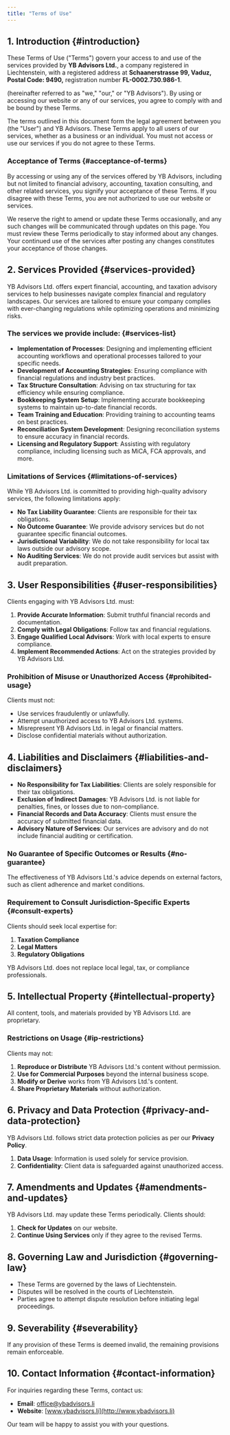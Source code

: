 ```yaml
---
title: "Terms of Use"
---
```


## **1. Introduction** {#introduction}

These Terms of Use ("Terms") govern your access to and use of the services provided by **YB Advisors Ltd.**, a company registered in Liechtenstein, with a registered address at **Schaanerstrasse 99, Vaduz, Postal Code: 9490,** registration number **FL-0002.730.986-1**.

(hereinafter referred to as "we," "our," or "YB Advisors"). By using or accessing our website or any of our services, you agree to comply with and be bound by these Terms.

The terms outlined in this document form the legal agreement between you (the "User") and YB Advisors. These Terms apply to all users of our services, whether as a business or an individual. You must not access or use our services if you do not agree to these Terms.

### **Acceptance of Terms** {#acceptance-of-terms}

By accessing or using any of the services offered by YB Advisors, including but not limited to financial advisory, accounting, taxation consulting, and other related services, you signify your acceptance of these Terms. If you disagree with these Terms, you are not authorized to use our website or services.

We reserve the right to amend or update these Terms occasionally, and any such changes will be communicated through updates on this page. You must review these Terms periodically to stay informed about any changes. Your continued use of the services after posting any changes constitutes your acceptance of those changes.

## **2. Services Provided** {#services-provided}

YB Advisors Ltd. offers expert financial, accounting, and taxation advisory services to help businesses navigate complex financial and regulatory landscapes. Our services are tailored to ensure your company complies with ever-changing regulations while optimizing operations and minimizing risks.

### **The services we provide include:** {#services-list}

- **Implementation of Processes**: Designing and implementing efficient accounting workflows and operational processes tailored to your specific needs.
- **Development of Accounting Strategies**: Ensuring compliance with financial regulations and industry best practices.
- **Tax Structure Consultation**: Advising on tax structuring for tax efficiency while ensuring compliance.
- **Bookkeeping System Setup**: Implementing accurate bookkeeping systems to maintain up-to-date financial records.
- **Team Training and Education**: Providing training to accounting teams on best practices.
- **Reconciliation System Development**: Designing reconciliation systems to ensure accuracy in financial records.
- **Licensing and Regulatory Support**: Assisting with regulatory compliance, including licensing such as MiCA, FCA approvals, and more.

### **Limitations of Services** {#limitations-of-services}

While YB Advisors Ltd. is committed to providing high-quality advisory services, the following limitations apply:

- **No Tax Liability Guarantee**: Clients are responsible for their tax obligations.
- **No Outcome Guarantee**: We provide advisory services but do not guarantee specific financial outcomes.
- **Jurisdictional Variability**: We do not take responsibility for local tax laws outside our advisory scope.
- **No Auditing Services**: We do not provide audit services but assist with audit preparation.

## **3. User Responsibilities** {#user-responsibilities}

Clients engaging with YB Advisors Ltd. must:

1. **Provide Accurate Information**: Submit truthful financial records and documentation.
2. **Comply with Legal Obligations**: Follow tax and financial regulations.
3. **Engage Qualified Local Advisors**: Work with local experts to ensure compliance.
4. **Implement Recommended Actions**: Act on the strategies provided by YB Advisors Ltd.

### **Prohibition of Misuse or Unauthorized Access** {#prohibited-usage}

Clients must not:

- Use services fraudulently or unlawfully.
- Attempt unauthorized access to YB Advisors Ltd. systems.
- Misrepresent YB Advisors Ltd. in legal or financial matters.
- Disclose confidential materials without authorization.

## **4. Liabilities and Disclaimers** {#liabilities-and-disclaimers}

- **No Responsibility for Tax Liabilities**: Clients are solely responsible for their tax obligations.
- **Exclusion of Indirect Damages**: YB Advisors Ltd. is not liable for penalties, fines, or losses due to non-compliance.
- **Financial Records and Data Accuracy**: Clients must ensure the accuracy of submitted financial data.
- **Advisory Nature of Services**: Our services are advisory and do not include financial auditing or certification.

### **No Guarantee of Specific Outcomes or Results** {#no-guarantee}

The effectiveness of YB Advisors Ltd.'s advice depends on external factors, such as client adherence and market conditions.

### **Requirement to Consult Jurisdiction-Specific Experts** {#consult-experts}

Clients should seek local expertise for:

1. **Taxation Compliance**
2. **Legal Matters**
3. **Regulatory Obligations**

YB Advisors Ltd. does not replace local legal, tax, or compliance professionals.

## **5. Intellectual Property** {#intellectual-property}

All content, tools, and materials provided by YB Advisors Ltd. are proprietary.

### **Restrictions on Usage** {#ip-restrictions}

Clients may not:

1. **Reproduce or Distribute** YB Advisors Ltd.'s content without permission.
2. **Use for Commercial Purposes** beyond the internal business scope.
3. **Modify or Derive** works from YB Advisors Ltd.'s content.
4. **Share Proprietary Materials** without authorization.

## **6. Privacy and Data Protection** {#privacy-and-data-protection}

YB Advisors Ltd. follows strict data protection policies as per our **Privacy Policy**.

1. **Data Usage**: Information is used solely for service provision.
2. **Confidentiality**: Client data is safeguarded against unauthorized access.

## **7. Amendments and Updates** {#amendments-and-updates}

YB Advisors Ltd. may update these Terms periodically. Clients should:

1. **Check for Updates** on our website.
2. **Continue Using Services** only if they agree to the revised Terms.

## **8. Governing Law and Jurisdiction** {#governing-law}

- These Terms are governed by the laws of Liechtenstein.
- Disputes will be resolved in the courts of Liechtenstein.
- Parties agree to attempt dispute resolution before initiating legal proceedings.

## **9. Severability** {#severability}

If any provision of these Terms is deemed invalid, the remaining provisions remain enforceable.

## **10. Contact Information** {#contact-information}

For inquiries regarding these Terms, contact us:

- **Email**: office@ybadvisors.li
- **Website**: [www.ybadvisors.li](http://www.ybadvisors.li)

Our team will be happy to assist you with your questions.
